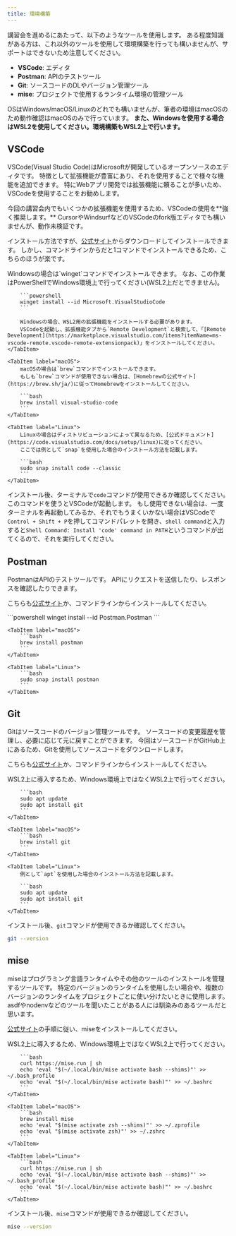 ```yaml
---
title: 環境構築
---
```



講習会を進めるにあたって、以下のようなツールを使用します。
ある程度知識がある方は、これ以外のツールを使用して環境構築を行っても構いませんが、サポートはできないため注意してください。

- **VSCode**: エディタ
- **Postman**: APIのテストツール
- **Git**: ソースコードのDLやバージョン管理ツール
- **mise**: プロジェクトで使用するランタイム環境の管理ツール

OSはWindows/macOS/Linuxのどれでも構いませんが、筆者の環境はmacOSのため動作確認はmacOSのみで行っています。
**また、Windowsを使用する場合はWSL2を使用してください。環境構築もWSL2上で行います。**

## VSCode

VSCode(Visual Studio Code)はMicrosoftが開発しているオープンソースのエディタです。
特徴として拡張機能が豊富にあり、それを使用することで様々な機能を追加できます。
特にWebアプリ開発では拡張機能に頼ることが多いため、VSCodeを使用することをお勧めします。

<Aside type="caution">
	今回の講習会内でもいくつかの拡張機能を使用するため、VSCodeの使用を**強く推奨します。**
	CursorやWindsurfなどのVSCodeのfork版エディタでも構いませんが、動作未検証です。
</Aside>

インストール方法ですが、[公式サイト](https://code.visualstudio.com/)からダウンロードしてインストールできます。
しかし、コマンドラインからだと1コマンドでインストールできるため、こちらのほうが楽です。

<Tabs syncKey="os">
	<TabItem label="Windows">
		Windowsの場合は`winget`コマンドでインストールできます。
		なお、この作業はPowerShellでWindows環境上で行ってください(WSL2上だとできません)。

		```powershell
		winget install --id Microsoft.VisualStudioCode
		```

		Windowsの場合、WSL2用の拡張機能をインストールする必要があります。
		VSCodeを起動し、拡張機能タブから`Remote Development`と検索して、「[Remote Development](https://marketplace.visualstudio.com/items?itemName=ms-vscode-remote.vscode-remote-extensionpack)」をインストールしてください。
	</TabItem>

	<TabItem label="macOS">
		macOSの場合は`brew`コマンドでインストールできます。
		もしも`brew`コマンドが使用できない場合は、[Homebrewの公式サイト](https://brew.sh/ja/)に従ってHomebrewをインストールしてください。

		```bash
		brew install visual-studio-code
		```
	</TabItem>

	<TabItem label="Linux">
		Linuxの場合はディストリビューションによって異なるため、[公式ドキュメント](https://code.visualstudio.com/docs/setup/linux)に従ってください。
		ここでは例として`snap`を使用した場合のインストール方法を記載します。

		```bash
		sudo snap install code --classic
		```
	</TabItem>
</Tabs>


インストール後、ターミナルで`code`コマンドが使用できるか確認してください。このコマンドを使うとVSCodeが起動します。
もし使用できない場合は、一度ターミナルを再起動してみるか、それでもうまくいかない場合はVSCodeで`Control + Shift + P`を押してコマンドパレットを開き、`shell command`と入力すると`Shell Command: Install 'code' command in PATH`というコマンドが出てくるので、それを実行してください。

## Postman

PostmanはAPIのテストツールです。
APIにリクエストを送信したり、レスポンスを確認したりできます。

こちらも[公式サイト](https://www.postman.com/)か、コマンドラインからインストールしてください。

<Tabs syncKey="os">
	<TabItem label="Windows">
		```powershell
		winget install --id Postman.Postman
		```
	</TabItem>

	<TabItem label="macOS">
		```bash
		brew install postman
		```
	</TabItem>

	<TabItem label="Linux">
		```bash
		sudo snap install postman
		```
	</TabItem>
</Tabs>

## Git

Gitはソースコードのバージョン管理ツールです。
ソースコードの変更履歴を管理し、必要に応じて元に戻すことができます。
今回はソースコードがGitHub上にあるため、Gitを使用してソースコードをダウンロードします。

こちらも[公式サイト](https://git-scm.com/)か、コマンドラインからインストールしてください。

<Tabs syncKey="os">
	<TabItem label="Windows">
		WSL2上に導入するため、Windows環境上ではなくWSL2上で行ってください。

		```bash
		sudo apt update
		sudo apt install git
		```
	</TabItem>

	<TabItem label="macOS">
		```bash
		brew install git
		```
	</TabItem>

	<TabItem label="Linux">
		例として`apt`を使用した場合のインストール方法を記載します。

		```bash
		sudo apt update
		sudo apt install git
		```
	</TabItem>
</Tabs>

インストール後、`git`コマンドが使用できるか確認してください。

```bash
git --version
```

## mise

miseはプログラミング言語ランタイムやその他のツールのインストールを管理するツールです。
特定のバージョンのランタイムを使用したい場合や、複数のバージョンのランタイムをプロジェクトごとに使い分けたいときに使用します。
asdfやnodenvなどのツールを聞いたことがある人には馴染みのあるツールだと思います。

[公式サイト](https://mise.jdx.dev/getting-started.html)の手順に従い、miseをインストールしてください。

<Tabs syncKey="os">
	<TabItem label="Windows">
		WSL2上に導入するため、Windows環境上ではなくWSL2上で行ってください。

		```bash
		curl https://mise.run | sh
		echo 'eval "$(~/.local/bin/mise activate bash --shims)"' >> ~/.bash_profile
		echo 'eval "$(~/.local/bin/mise activate bash)"' >> ~/.bashrc
		```
	</TabItem>

	<TabItem label="macOS">
		```bash
		brew install mise
		echo 'eval "$(mise activate zsh --shims)"' >> ~/.zprofile
		echo 'eval "$(mise activate zsh)"' >> ~/.zshrc
		```
	</TabItem>

	<TabItem label="Linux">
		```bash
		curl https://mise.run | sh
		echo 'eval "$(~/.local/bin/mise activate bash --shims)"' >> ~/.bash_profile
		echo 'eval "$(~/.local/bin/mise activate bash)"' >> ~/.bashrc
		```
	</TabItem>
</Tabs>

インストール後、`mise`コマンドが使用できるか確認してください。

```bash
mise --version
```
